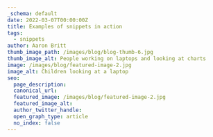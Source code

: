 ```yaml
---
_schema: default
date: 2022-03-07T00:00:00Z
title: Examples of snippets in action
tags:
  - snippets
author: Aaron Britt
thumb_image_path: /images/blog/blog-thumb-6.jpg
thumb_image_alt: People working on laptops and looking at charts
image: /images/blog/featured-image-2.jpg
image_alt: Children looking at a laptop
seo:
  page_description:
  canonical_url:
  featured_image: /images/blog/featured-image-2.jpg
  featured_image_alt:
  author_twitter_handle:
  open_graph_type: article
  no_index: false
---
```


<SnippetsAlert
  background_color="#FF0000"
  alert_message="This is an alert message"
  color="#ffffff"
  icon="Envelope"
/>

